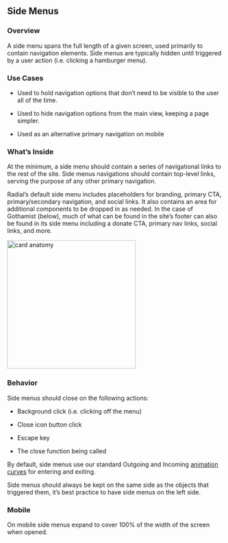 
<Meta title="Components/Organisms/Sidebar" />

## Side Menus

### Overview

A side menu spans the full length of a given screen, used primarily to contain navigation elements. Side menus are typically hidden until triggered by a user action (i.e. clicking a hamburger menu).

### Use Cases

-   Used to hold navigation options that don’t need to be visible to the user all of the time.
    
-   Used to hide navigation options from the main view, keeping a page simpler.
    
-   Used as an alternative primary navigation on mobile
    

### What’s Inside

At the minimum, a side menu should contain a series of navigational links to the rest of the site. Side menus navigations should contain top-level links, serving the purpose of any other primary navigation.

  

Radial’s default side menu includes placeholders for branding, primary CTA, primary/secondary navigation, and social links. It also contains an area for additional components to be dropped in as needed. In the case of Gothamist (below), much of what can be found in the site’s footer can also be found in its side menu including a donate CTA, primary nav links, social links, and more.
 
<img alt="card anatomy" src="./images/Organisms-Sidebar-Gothamist-Sidebar.png" width="300" />

  

### Behavior

Side menus should close on the following actions:

-   Background click (i.e. clicking off the menu)
    
-   Close icon button click
    
-   Escape key
    
-   The close function being called
    

  

By default, side menus use our standard Outgoing and Incoming [animation curves](https://nypublicradio.github.io/nypr-design-system/?path=/docs/foundations-animation--page#easing-and-timing) for entering and exiting.

  

Side menus should always be kept on the same side as the objects that triggered them, it’s best practice to have side menus on the left side.

  

### Mobile

On mobile side menus expand to cover 100% of the width of the screen when opened.
